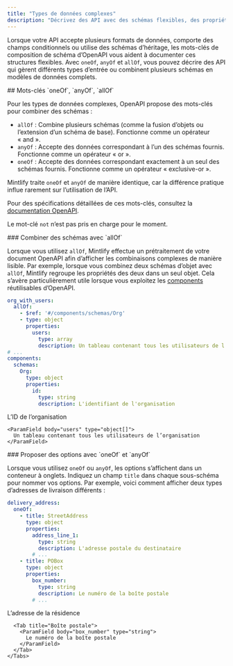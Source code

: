 ```yaml
---
title: "Types de données complexes"
description: "Décrivez des API avec des schémas flexibles, des propriétés facultatives et plusieurs formats de données à l’aide des mots-clés `oneOf`, `anyOf` et `allOf`"
---
```


Lorsque votre API accepte plusieurs formats de données, comporte des champs conditionnels ou utilise des schémas d’héritage, les mots-clés de composition de schéma d’OpenAPI vous aident à documenter ces structures flexibles. Avec `oneOf`, `anyOf` et `allOf`, vous pouvez décrire des API qui gèrent différents types d’entrée ou combinent plusieurs schémas en modèles de données complets.



<div id="oneof-anyof-allof-keywords">
  ## Mots-clés `oneOf`, `anyOf`, `allOf`
</div>

Pour les types de données complexes, OpenAPI propose des mots-clés pour combiner des schémas :

* `allOf` : Combine plusieurs schémas (comme la fusion d’objets ou l’extension d’un schéma de base). Fonctionne comme un opérateur « and ».
* `anyOf` : Accepte des données correspondant à l’un des schémas fournis. Fonctionne comme un opérateur « or ».
* `oneOf` : Accepte des données correspondant exactement à un seul des schémas fournis. Fonctionne comme un opérateur « exclusive-or ».

<Warning>Mintlify traite `oneOf` et `anyOf` de manière identique, car la différence pratique influe rarement sur l’utilisation de l’API.</Warning>

Pour des spécifications détaillées de ces mots-clés, consultez la [documentation OpenAPI](https://swagger.io/docs/specification/data-models/oneof-anyof-allof-not/).

<Info>Le mot-clé `not` n’est pas pris en charge pour le moment.</Info>

<div id="combining-schemas-with-allof">
  ### Combiner des schémas avec `allOf`
</div>

Lorsque vous utilisez `allOf`, Mintlify effectue un prétraitement de votre document OpenAPI afin d’afficher les combinaisons complexes de manière lisible. Par exemple, lorsque vous combinez deux schémas d’objet avec `allOf`, Mintlify regroupe les propriétés des deux dans un seul objet. Cela s’avère particulièrement utile lorsque vous exploitez les [components](https://swagger.io/docs/specification/components/) réutilisables d’OpenAPI.

```yaml
org_with_users:
  allOf:
    - $ref: '#/components/schemas/Org'
    - type: object
      properties:
        users:
          type: array
          description: Un tableau contenant tous les utilisateurs de l'organisation
# ...
components:
  schemas:
    Org:
      type: object
      properties:
        id:
          type: string
          description: L'identifiant de l'organisation
```

<ParamField body="org_with_users" type="object">
  <Expandable>
    <ParamField body="id" type="string">
      L’ID de l’organisation
    </ParamField>

    <ParamField body="users" type="object[]">
      Un tableau contenant tous les utilisateurs de l’organisation
    </ParamField>
  </Expandable>
</ParamField>

<div id="providing-options-with-oneof-and-anyof">
  ### Proposer des options avec `oneOf` et `anyOf`
</div>

Lorsque vous utilisez `oneOf` ou `anyOf`, les options s’affichent dans un conteneur à onglets. Indiquez un champ `title` dans chaque sous-schéma pour nommer vos options. Par exemple, voici comment afficher deux types d’adresses de livraison différents :

```yaml
delivery_address:
  oneOf:
    - title: StreetAddress
      type: object
      properties:
        address_line_1:
          type: string
          description: L'adresse postale du destinataire
        # ...
    - title: POBox
      type: object
      properties:
        box_number:
          type: string
          description: Le numéro de la boîte postale
        # ...
```

<ParamField body="delivery_address" type="object">
  <div className="mt-4 rounded-xl border border-gray-100 px-4 pb-4 pt-2 dark:border-white/10">
    <Tabs>
      <Tab title="Adresse">
        <ParamField body="address_line_1" type="string">
          L’adresse de la résidence
        </ParamField>
      </Tab>

      <Tab title="Boîte postale">
        <ParamField body="box_number" type="string">
          Le numéro de la boîte postale
        </ParamField>
      </Tab>
    </Tabs>
  </div>
</ParamField>
